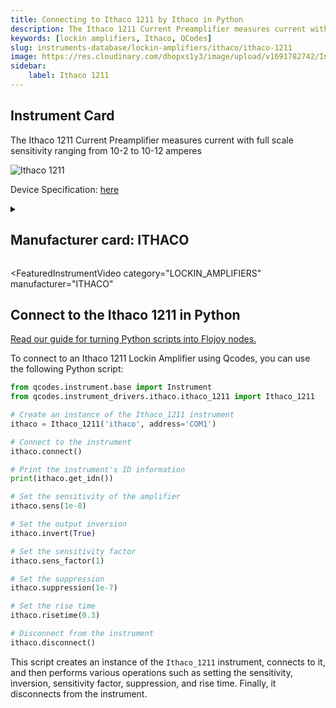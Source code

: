 ```yaml
---
title: Connecting to Ithaco 1211 by Ithaco in Python
description: The Ithaco 1211 Current Preamplifier measures current with full scale sensitivity ranging from 10-2 to 10-12 amperes
keywords: [lockin amplifiers, Ithaco, QCodes] 
slug: instruments-database/lockin-amplifiers/ithaco/ithaco-1211 
image: https://res.cloudinary.com/dhopxs1y3/image/upload/v1691782742/Instruments/Lockin%20Amplifiers/Ithaco-1211/Ithaco-1211.jpg
sidebar:
    label: Ithaco 1211 
---
```



## Instrument Card

The Ithaco 1211 Current Preamplifier measures current with full scale sensitivity ranging from 10-2 to 10-12 amperes

![Ithaco 1211](https://res.cloudinary.com/dhopxs1y3/image/upload/v1691782742/Instruments/Lockin%20Amplifiers/Ithaco-1211/Ithaco-1211.jpg)

Device Specification: [here](https://www.artisantg.com/TestMeasurement/56129-1/DL-Instruments-Ithaco-1211-Current-Preamplifier#)

<details style={{ marginTop: "15px"}}>
<summary><h2 style={{display:'inline'}}>Manufacturer card: ITHACO</h2></summary>

![ITHACO](https://res.cloudinary.com/dhopxs1y3/image/upload/v1692806141/Instruments/Vendor%20Logos/Ithaco.png)

Artisan Technology Group ® is a team of top-talent engineers and customer service specialists. We serve organizations that need to maintain and extend the life of their critical industrial, commercial, and military systems beyond obsolescence.

- Headquarters: USA
- Yearly Revenue (millions, USD): 17
- Vendor Website: [here](https://www.artisantg.com/)

</details>


<FeaturedInstrumentVideo
  category="LOCKIN_AMPLIFIERS"
  manufacturer="ITHACO"
></FeaturedInstrumentVideo>

## Connect to the Ithaco 1211 in Python

[Read our guide for turning Python scripts into Flojoy nodes.](https://docs.flojoy.ai/contribution/blocks/custom-flojoy-block/)


<Tabs>

<TabItem value="Flojoy" label="Flojoy" className="flojoy-instrument-tabs">

<NodeCardCollection category='LOCKIN_AMPLIFIERS' manufacturer='ITHACO'></NodeCardCollection>

</TabItem>
<TabItem value="QCodes" label="QCodes">

To connect to an Ithaco 1211 Lockin Amplifier using Qcodes, you can use the following Python script:

```python
from qcodes.instrument.base import Instrument
from qcodes.instrument_drivers.ithaco.ithaco_1211 import Ithaco_1211

# Create an instance of the Ithaco_1211 instrument
ithaco = Ithaco_1211('ithaco', address='COM1')

# Connect to the instrument
ithaco.connect()

# Print the instrument's ID information
print(ithaco.get_idn())

# Set the sensitivity of the amplifier
ithaco.sens(1e-8)

# Set the output inversion
ithaco.invert(True)

# Set the sensitivity factor
ithaco.sens_factor(1)

# Set the suppression
ithaco.suppression(1e-7)

# Set the rise time
ithaco.risetime(0.3)

# Disconnect from the instrument
ithaco.disconnect()
```

This script creates an instance of the `Ithaco_1211` instrument, connects to it, and then performs various operations such as setting the sensitivity, inversion, sensitivity factor, suppression, and rise time. Finally, it disconnects from the instrument.

</TabItem>
</Tabs>